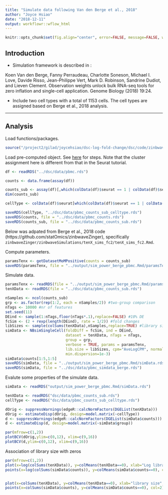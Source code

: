 ```yaml
---
title: "Simulate data following Van den Berge et al., 2018"
author: "Joyce Hsiao"
date: "2018-12-11"
output: workflowr::wflow_html
---
```


```r
knitr::opts_chunk$set(fig.align="center", error=FALSE, message=FALSE, warning=FALSE)
```

## Introduction


* Simulation framework is described in :

Koen Van den Berge, Fanny Perraudeau, Charlotte Soneson, Michael I. Love, Davide Risso, Jean-Philippe Vert, Mark D. Robinson, Sandrine Dudiot, and Lieven Clement. Observation weights unlock bulk RNA-seq tools for zero inflation and single-cell application. Genome Biology (2018) 19:24. 

* Include two cell types with a total of 1153 cells. The cell types are assigned based on Berge et al., 2018 analysis.


---



## Analysis

Load functions/packages.

```r
source("/project2/gilad/joycehsiao/dsc-log-fold-change/dsc/code/zinbwaveZinger/zingeRsimulationFunctions/simulationHelpFunctions_v7_diffInZero.R")
```

Load pre-computed object. See [here](pbmc_berge_null.html) for steps. Note that the cluster assignment here is different from that in the Seurat tutorial.

```r
df <- readRDS("../dsc/data/pbmc.rds")

counts <- data.frame(assay(df))

counts_sub <- assay(df)[,which(colData(df)$seurat == 1 | colData(df)$seurat == 2)]
dim(counts_sub)

cellType <- colData(df)$seurat[which(colData(df)$seurat == 1 | colData(df)$seurat == 2)]

saveRDS(cellType, "../dsc/data/pbmc_counts_sub_celltype.rds")
saveRDS(counts, file = "../dsc/data/pbmc_counts.rds")
saveRDS(counts_sub, file = "../dsc/data/pbmc_counts_sub.rds")
```

Below was adpated from Berge et al., 2018 code (https://github.com/statOmics/zinbwaveZinger), specifically `zinbwaveZinger/zinbwaveSimulations/tenX_sims_fc2/tenX_sims_fc2.Rmd`.


Compute parameters.

```r
paramsTenx <- getDatasetMoMPositive(counts = counts_sub)
saveRDS(paramsTenx, file = "../output/sim_power_berge_pbmc.Rmd/paramsTenx.rds")
```

Simulate data.

```r
paramsTenx <- readRDS(file = "../output/sim_power_berge_pbmc.Rmd/paramsTenx.rds")
tenXData <- readRDS(file = "../dsc/data/pbmc_counts_sub.rds")

nSamples <- ncol(counts_sub)
grp <- as.factor(rep(1:2, each = nSamples/2)) #two-group comparison
nTags <- 10000 #nr of features
set.seed(11)
DEind <- sample(1:nTags,floor(nTags*.1),replace=FALSE) #10% DE
fcSim <- (2 + rexp(length(DEind), rate = 1/2)) #fold changes
libSizes <- sample(colSums(tenXData),nSamples,replace=TRUE) #library sizes
simData <- NBsimSingleCell(foldDiff = fcSim, ind = DEind,
                           dataset = tenXData, nTags = nTags,
                           group = grp,
                           verbose = TRUE, params = paramsTenx,
                           lib.size = libSizes, cpm="AveLogCPM", normalizeLambda=TRUE,
                           min.dispersion=1e-3)
simData$counts[1:5,1:5]
saveRDS(simData, file = "../output/sim_power_berge_pbmc.Rmd/simData.rds")
saveRDS(simData, file = "../dsc/data/pbmc_simdata_berge.rds")
```

Evalute some properties of the simulate data. 

```r
simData <- readRDS("output/sim_power_berge_pbmc.Rmd/simData.rds")

tenXData <- readRDS("dsc/data/pbmc_counts_sub.rds")
cellType <- readRDS("dsc/data/pbmc_counts_sub_celltype.rds")

dOrig <- suppressWarnings(edgeR::calcNormFactors(DGEList(tenXData)))
dOrig <- estimateDisp(dOrig, design=model.matrix(~cellType))
d <- suppressWarnings(edgeR::calcNormFactors(DGEList(simData$counts)))
d <- estimateDisp(d, design=model.matrix(~simData$group))
```

```r
par(mfrow=c(1,2))
plotBCV(dOrig,ylim=c(0,12), xlim=c(9,16))
plotBCV(d,ylim=c(0,12), xlim=c(9,16))
```

Association of library size with zeros

```r
par(mfrow=c(1,2))
plot(x=log(colSums(tenXData)), y=colMeans(tenXData==0), xlab="Log library size", ylab="Fraction of zeros", xlim=c(5.5,10), ylim=c(0,.9))
points(x=log(colSums(simData$counts)), y=colMeans(simData$counts==0), col=2)


plot(x=colSums(tenXData), y=colMeans(tenXData==0), xlab="library size", ylab="Fraction of zeros", xlim=c(300,3000), ylim=c(.2,1))
points(x=colSums(simData$counts), y=colMeans(simData$counts==0), col=2)
```




